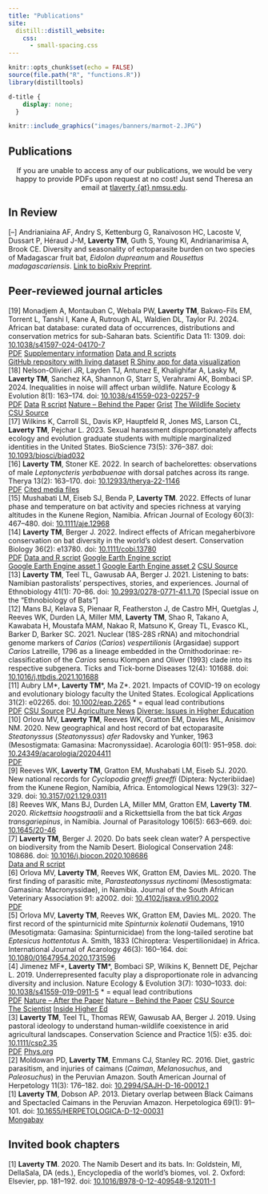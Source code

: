 ```yaml
---
title: "Publications"
site: 
  distill::distill_website:
    css:
      - small-spacing.css
---
```


<!-- Remove margin under list items -->
<style>
p, ul{
     padding:0; 
     margin:0;
}
ul{
  margin: 0;
  padding: 0;
}
ul li{
  margin: 0;
  margin-bottom:0;
}
ul li ul{
  margin: 0;
  margin-bottom:0;
}
</style>

```r
knitr::opts_chunk$set(echo = FALSE)
source(file.path("R", "functions.R"))
library(distilltools)
```

```css
d-title {
    display: none;
  }
```


```r
knitr::include_graphics("images/banners/marmot-2.JPG")
```

<h2>Publications</h2>
<center> <p style="font-size:0.9rem">If you are unable to access any of our publications, we would be very happy to provide PDFs upon request at no cost! Just send Theresa an email at [tlaverty {at} nmsu.edu](mailto:tlaverty@nmsu.edu).</p>
</center>

## In Review

[--]  Andrianiaina AF, Andry S, Kettenburg G, Ranaivoson HC, Lacoste V, Dussart P, Héraud J-M, **Laverty TM**, Guth S, Young KI, Andrianarimisa A, Brook CE. Diversity and seasonality of ectoparasite burden on two species of Madagascar fruit bat, *Eidolon dupreanum* and *Rousettus madagascariensis*. [Link to bioRxiv Preprint](https://doi.org/10.1101/2025.01.20.633693).

## Peer-reviewed journal articles

[19]  Monadjem A, Montauban C, Webala PW, **Laverty TM**, Bakwo-Fils EM, Torrent L, Tanshi I, Kane A, Rutrough AL, Waldien DL, Taylor PJ. 2024. African bat database: curated data of occurrences, distributions and conservation metrics for sub-Saharan bats. Scientific Data 11: 1309. doi: [10.1038/s41597-024-04170-7](https://doi.org/10.1038/s41597-024-04170-7)

<div style="display: inline-block">
<a href="https://www.nature.com/articles/s41597-024-04170-7.pdf" class="icon-link" target="_blank" rel="noopener"><i class="fa fa-file-pdf"></i> PDF</a>
<div style="display: inline-block">
<a href="https://static-content.springer.com/esm/art%3A10.1038%2Fs41597-024-04170-7/MediaObjects/41597_2024_4170_MOESM1_ESM.doc" class="icon-link" target="_blank" rel="noopener"><i class="fa fa-file-word-o"></i> Supplementary information</a></div>
<div style="display: inline-block"><a href="https://figshare.com/articles/dataset/African_Bat_Database/26363308" class="icon-link" target="_blank" rel="noopener"><i class="ai ai-figshare"></i> Data and R scripts</a> </div>
<div style="display: inline-block">
<a href=https://github.com/kanead/Bat_database class="icon-link" target="_blank" rel="noopener"><i class="fab fa-github"></i> GitHub repository with living dataset</a> </div>
<div style="display: inline-block">
<a href=https://adam-kane.shinyapps.io/african_bat_dist/ class="icon-link" target="_blank" rel="noopener"><i class="fa-brands fa-r-project"></i> R Shiny app for data visualization</a> 
</div>

[18]  Nelson-Olivieri JR, Layden TJ, Antunez E, Khalighifar A, Lasky M, **Laverty TM**, Sanchez KA, Shannon G, Starr S, Verahrami AK, Bombaci SP. 2024. Inequalities in noise will affect urban wildlife. Nature Ecology & Evolution 8(1): 163–174. doi: [10.1038/s41559-023-02257-9](https://rdcu.be/drzoK)

<div style="display: inline-block">
<a href="https://rdcu.be/drzoK" class="icon-link" target="_blank" rel="noopener"><i class="fa fa-file-pdf"></i> PDF</a>
<div style="display: inline-block">
<a href="https://doi.org/10.5061/dryad.s4mw6m998" class="icon-link" target="_blank" rel="noopener"><i class="ai ai-dryad"></i> Data</a></div><div style="display: inline-block">
<a href="https://doi.org/10.5281/zenodo.7843664" class="icon-link" target="_blank" rel="noopener"><i class="ai ai-zenodo"></i> R script</a></div><div style="display: inline-block"><a href="https://communities.springernature.com/posts/it-s-not-just-noise-studying-how-inequitable-noise-impacts-urban-wildlife-and-people" class="icon-link" target="_blank" rel="noopener"><i class="fa fa-newspaper"></i> Nature – Behind the Paper</a></div><div style="display: inline-block"><a href="https://grist.org/health/where-is-noise-pollution-worst-redlined-neighborhoods/" class="icon-link" target="_blank" rel="noopener"><i class="fa fa-newspaper"></i> Grist</a></div><div style="display: inline-block"><a href="https://wildlife.org/inequity-in-neighborhoods-transfers-to-wildlife/" class="icon-link" target="_blank" rel="noopener"><i class="fa fa-newspaper"></i> The Wildlife Society</a></div><div style="display: inline-block"><a href="https://warnercnr.source.colostate.edu/redlining-inequitable-urban-noise/" class="icon-link" target="_blank" rel="noopener"><i class="fa fa-newspaper"></i> CSU Source</a>
</div>

[17]  Wilkins K, Carroll SL, Davis KP, Hauptfeld R, Jones MS, Larson CL, **Laverty TM**, Pejchar L. 2023. Sexual harassment disproportionately affects ecology and evolution graduate students with multiple marginalized identities in the United States. BioScience 73(5): 376–387. doi: [10.1093/biosci/biad032](https://doi.org/10.1093/biosci/biad032)

[16]  **Laverty TM**, Stoner KE. 2022. In search of bachelorettes: observations of male *Leptonycteris yerbabuenae* with dorsal patches across its range. Therya 13(2): 163–170. doi: [10.12933/therya-22-1146](https://doi.org/10.12933/therya-22-1146)

<div style="display: inline-block"><a href="attachments/publications/Laverty & Stoner_2022_In search of bachelorettes- Observations of male Leptonycteris yerbabuenae with dorsal patches across its range.pdf" class="icon-link" target="_blank" rel="noopener"><i class="fa fa-file-pdf"></i> PDF</a></div><div style="display: inline-block"><a href="https://doi.org/10.6084/m9.figshare.15138702" class="icon-link" target="_blank" rel="noopener"><i class="ai ai-figshare"></i> Cited media files</a> 
</div>

[15]  Mushabati LM, Eiseb SJ, Benda P, **Laverty TM**. 2022. Effects of lunar phase and temperature on bat activity and species richness at varying altitudes in the Kunene Region, Namibia. African Journal of Ecology 60(3): 467–480. doi: [10.1111/aje.12968](https://doi.org/10.1111/aje.12968)

[14]  **Laverty TM**, Berger J. 2022. Indirect effects of African megaherbivore conservation on bat diversity in the world's oldest desert. Conservation Biology 36(2): e13780. doi: [10.1111/cobi.13780](https://doi.org/10.1111/cobi.13780)

<div style="display: inline-block"><a href="attachments/publications/Laverty & Berger_2022_Indirect effects of African megaherbivore conservation on bat diversity in the world’s oldest desert.pdf" class="icon-link" target="_blank" rel="noopener"><i class="fa fa-file-pdf"></i> PDF</a></div><div style="display: inline-block"><a href="https://doi.org/10.6084/m9.figshare.13376975" class="icon-link" target="_blank" rel="noopener"><i class="ai ai-figshare"></i> Data and R script</a> </div><div style="display: inline-block"><a href="https://code.earthengine.google.com/8ce62aac5a86cd6bc1ed1ffc43a2dae0" class="icon-link" target="_blank" rel="noopener"> <i class=""></i> Google Earth Engine script</a> </div><div style="display: inline-block"><a href="https://code.earthengine.google.com/?asset=users/theresalaverty/gps_waterquality_nofloods" class="icon-link" target="_blank" rel="noopener"><i class=""></i> Google Earth Engine asset 1</a> </div><div style="display: inline-block"><a href="https://code.earthengine.google.com/?asset=users/theresalaverty/rivers" class="icon-link" target="_blank" rel="noopener"><i class=""></i> Google Earth Engine asset 2</a> </div><div style="display: inline-block"><a href="https://warnercnr.source.colostate.edu/bats-and-behemoths-how-large-mammals-may-help-bat-diversity-in-the-worlds-oldest-desert/" class="icon-link" target="_blank" rel="noopener"><i class="fa fa-newspaper"></i> CSU Source</a> 
</div>

[13]  **Laverty TM**, Teel TL, Gawusab AA, Berger J. 2021. Listening to bats: Namibian pastoralists’ perspectives, stories, and experiences. Journal of Ethnobiology 41(1): 70–86. doi: [10.2993/0278-0771-41.1.70](https://doi.org/10.2993/0278-0771-41.1.70) [Special issue on the "Ethnobiology of Bats”]

[12]  Mans BJ, Kelava S, Pienaar R, Featherston J, de Castro MH, Quetglas J, Reeves WK, Durden LA, Miller MM, **Laverty TM**, Shao R, Takano A, Kawabata H, Moustafa MAM, Nakao R, Matsuno K, Greay TL, Evasco KL, Barker D, Barker SC. 2021. Nuclear (18S-28S rRNA) and mitochondrial genome markers of *Carios* (*Carios*) *vespertilionis* (Argasidae) support *Carios* Latreille, 1796 as a lineage embedded in the Ornithodorinae: re-classification of the *Carios* sensu Klompen and Oliver (1993) clade into its respective subgenera. Ticks and Tick-borne Diseases 12(4): 101688. doi: [10.1016/j.ttbdis.2021.101688](https://doi.org/10.1016/j.ttbdis.2021.101688)

[11]  Aubry LM\*, **Laverty TM**\*, Ma Z\*. 2021. Impacts of COVID-19 on ecology and evolutionary biology faculty the United States. Ecological Applications 31(2): e02265. doi: [10.1002/eap.2265](https://doi.org/10.1002/eap.2265) \* = equal lead contributions

<div style="display: inline-block"><a href="attachments/publications/Aubry et al_2021_Impacts of COVID‐19 on ecology and evolutionary biology faculty in the United States.pdf" class="icon-link" target="_blank" rel="noopener"><i class="fa fa-file-pdf"></i> PDF</a></div><div style="display: inline-block"><a href="https://warnercnr.source.colostate.edu/women-parents-and-early-career-faculty-in-ecology-most-impacted-by-covid%E2%80%9019/" class="icon-link" target="_blank" rel="noopener"><i class="fa fa-newspaper"></i> CSU Source</a> </div><div style="display: inline-block"><a href="https://www.purdue.edu/newsroom/releases/2020/Q4/non-tenured-and-female-faculty-feeling-covid-burdens,-study-says.html" class="icon-link" target="_blank" rel="noopener"><i class="fa fa-newspaper"></i> PU Agriculture News</a> </div><div style="display: inline-block"><a href="https://diverseeducation.com/article/199438/" class="icon-link" target="_blank" rel="noopener"> <i class="fa fa-newspaper"></i> Diverse: Issues in Higher Education</a> 
</div>

[10]  Orlova MV, **Laverty TM**, Reeves WK, Gratton EM, Davies ML, Anisimov NM. 2020. New geographical and host record of bat ectoparasite *Steatonyssus* (*Steatonyssus*) *afer* Radovsky and Yunker, 1963 (Mesostigmata: Gamasina: Macronyssidae). Acarologia 60(1): 951–958. doi: [10.24349/acarologia/20204411](https://doi.org/10.24349/acarologia/20204411)

<div style="display: inline-block"><a href="attachments/publications/Orlova et al_2020_New geographical and host record of bat ectoparasite Steatonyssus (Steatonyssus) afer.pdf" class="icon-link" target="_blank" rel="noopener"><i class="fa fa-file-pdf"></i> PDF</a>
</div>

[9]  Reeves WK, **Laverty TM**, Gratton EM, Mushabati LM, Eiseb SJ. 2020. New national records for *Cyclopodia greeffi greeffi* (Diptera: Nycteribiidae) from the Kunene Region, Namibia, Africa. Entomological News 129(3): 327–329. doi: [10.3157/021.129.0311](https://doi.org/10.3157/021.129.0311)

[8]  Reeves WK, Mans BJ, Durden LA, Miller MM, Gratton EM, **Laverty TM**. 2020. *Rickettsia hoogstraalii* and a Rickettsiella from the bat tick *Argas transgariepinus*, in Namibia. Journal of Parasitology 106(5): 663–669. doi: [10.1645/20-46](https://doi.org/10.1645/20-46)

[7]  **Laverty TM**, Berger J. 2020. Do bats seek clean water? A perspective on biodiversity from the Namib Desert. Biological Conservation 248: 108686. doi: [10.1016/j.biocon.2020.108686](https://doi.org/10.1016/j.biocon.2020.108686) 

<div style="display: inline-block">
<a href="https://data.mendeley.com/datasets/dz6fyzrj5p/1" class="icon-link" target="_blank" rel="noopener"><i class="ai ai-mendeley"></i> Data and R script</a> 
</div>

[6]  Orlova MV, **Laverty TM**, Reeves WK, Gratton EM, Davies ML. 2020. The first finding of parasitic mite, *Parasteatonyssus nyctinomi* (Mesostigmata: Gamasina: Macronyssidae), in Namibia. Journal of the South African Veterinary Association 91: a2002. doi: [10.4102/jsava.v91i0.2002](https://doi.org/10.4102/jsava.v91i0.2002)

<div style="display: inline-block"><a href="attachments/publications/Orlova et al_2020_The first finding of parasitic mite, Parasteatonyssus nyctinomi.pdf" class="icon-link" target="_blank" rel="noopener"><i class="fa fa-file-pdf"></i> PDF</a>
</div>

[5]  Orlova MV, **Laverty TM**, Reeves WK, Gratton EM, Davies ML. 2020. The first record of the spinturnicid mite *Spinturnix kolenatii* Oudemans, 1910 (Mesotigmata: Gamasina: Spinturnicidae) from the long-tailed serotine bat *Eptesicus hottentotus* A. Smith, 1833 (Chiroptera: Vespertilionidae) in Africa. International Journal of Acarology 46(3): 160–164. doi: [10.1080/01647954.2020.1731596](https://doi.org/10.1080/01647954.2020.1731596)

[4]  Jimenez MF\*, **Laverty TM**\*, Bombaci SP, Wilkins K, Bennett DE, Pejchar L. 2019. Underrepresented faculty play a disproportionate role in advancing diversity and inclusion. Nature Ecology & Evolution 3(7)​: 1030–1033. doi: [10.1038/s41559-019-0911-5](https://rdcu.be/bFvxQ) \* = equal lead contributions 

<div style="display: inline-block"><a href="attachments/publications/Jimenez et al_2019_Underrepresented faculty play a disproportionate role in advancing diversity and inclusion.pdf" class="icon-link" target="_blank" rel="noopener"><i class="fa fa-file-pdf"></i> PDF</a></div><div style="display: inline-block"><a href="https://communities.springernature.com/posts/after-the-paper-catalyzing-dialogue-about-who-should-be-advancing-equity-diversity-and-inclusion-on-college-campuses-and-beyond" class="icon-link" target="_blank" rel="noopener"><i class="fa fa-newspaper"></i> Nature – After the Paper</a></div><div style="display: inline-block"><a href="https://communities.springernature.com/posts/how-can-we-achieve-diversity-and-inclusion-in-ecology" class="icon-link" target="_blank" rel="noopener"><i class="fa fa-newspaper"></i> Nature – Behind the Paper</a></div><div style="display: inline-block"><a href="https://warnercnr.source.colostate.edu/underrepresented-faculty-play-an-uneven-role-in-advancing-diversity-and-inclusion-study-finds/" class="icon-link" target="_blank" rel="noopener"> <i class="fa fa-newspaper"></i> CSU Source</a></div><div style="display: inline-block"><a href="https://www.the-scientist.com/news-opinion/faculty-value-diversity--though-time-and-funding-are-barriers-65961" class="icon-link" target="_blank" rel="noopener"> <i class="fa fa-newspaper"></i> The Scientist</a></div><div style="display: inline-block"><a href="https://www.insidehighered.com/news/2019/06/04/whos-doing-heavy-lifting-terms-diversity-and-inclusion-work" class="icon-link" target="_blank" rel="noopener"> <i class="fa fa-newspaper"></i> Inside Higher Ed</a>
</div>

[3]  **Laverty TM**, Teel TL, Thomas REW, Gawusab AA, Berger J. 2019. Using pastoral ideology to understand human-wildlife coexistence in arid agricultural landscapes. Conservation Science and Practice 1(5): e35. doi: [10.1111/csp2.35](https://doi.org/10.1111/csp2.35)

<div style="display: inline-block">
<a href="attachments/publications/Laverty et al_2019_Using pastoral ideology to understand human–wildlife coexistence in arid agricultural landscapes.pdf" class="icon-link" target="_blank" rel="noopener"><i class="fa fa-file-pdf"></i> PDF</a></div><div style="display: inline-block"><a href="https://phys.org/news/2019-05-namibia-pastoralists-wildlife.html" class="icon-link" target="_blank" rel="noopener"><i class="fa fa-newspaper"></i> Phys.org</a> 
</div>

[2]  Moldowan PD, **Laverty TM**, Emmans CJ, Stanley RC. 2016. Diet, gastric parasitism, and injuries of caimans (*Caiman*, *Melanosuchus*, and *Paleosuchus*) in the Peruvian Amazon. South American Journal of Herpetology 11(3): 176–182. doi: [10.2994/SAJH-D-16-00012.1](http://www.bioone.org/doi/10.2994/SAJH-D-16-00012.1)

[1]  **Laverty TM**, Dobson AP. 2013. Dietary overlap between Black Caimans and Spectacled Caimans in the Peruvian Amazon. Herpetologica 69(1): 91–101. doi: [10.1655/HERPETOLOGICA-D-12-00031](http://www.bioone.org/doi/abs/10.1655/HERPETOLOGICA-D-12-00031)

<div style="display: inline-block">
<a href="https://news.mongabay.com/2013/03/crocodilian-competition-may-hinder-conservation-efforts-in-amazon/" class="icon-link" target="_blank" rel="noopener"><i class="fa fa-newspaper"></i> Mongabay</a> 
</div>

## Invited book chapters

[1]  **Laverty TM**. 2020. The Namib Desert and its bats. In: Goldstein, MI, DellaSala, DA (eds.), Encyclopedia of the world's biomes, vol. 2. Oxford: Elsevier, pp. 181–192. doi: [10.1016/B978-0-12-409548-9.12011-1](https://doi.org/10.1016/B978-0-12-409548-9.12011-1)